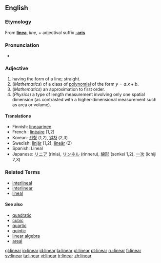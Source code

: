 {{see|Linear|LINEAR}}

==English==

===Etymology===
From {{L.}} '''[[linea]]''', ''line'', + adjectival suffix '''[[-aris]]'''

===Pronunciation===
*{{IPA|/ˈlɪ.ni.ɚ/}}

===Adjective===
{{en-adj|-}}
{{wikipedia}}

# having the form of a line; straight.
# (''Mathematics'') of a class of [[polynomial]] of the form <math> y = a.x + b </math>.
# (''Mathematics'') an approximation to first order.
# (''Physics'') a type of length measurement involving only one spatial dimension (as contrasted with a higher-dimensional measurement such as area or volume).

====Translations====
*Finnish: [[lineaarinen]]
* French : [[linéaire]] (1,2)
*Korean: [[선형]] (1,2), [[일차]] (2,3)
*Swedish: [[linjär]] (1,2), [[lineär]] (2)
*Spanish: Lineal
*Japanese: [[リニア]] (rinia), [[リンネル]] (rinneru), [[線形]] (senkei 1,2), [[一次]] (ichiji 2,3)

===Related Terms===
*[[interlineal]]
*[[interlinear]]
*[[lineal]]

====See also====
*[[quadratic]]
*[[cubic]]
*[[quartic]]
*[[quintic]]
*[[linear algebra]]
*[[areal]]

[[gl:linear]]
[[io:linear]]
[[id:linear]]
[[la:linear]]
[[pl:linear]]
[[pt:linear]]
[[ru:linear]]
[[fi:linear]]
[[sv:linear]]
[[ta:linear]]
[[vi:linear]]
[[tr:linear]]
[[zh:linear]]
